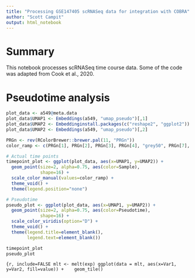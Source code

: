 ```yaml
---
title: "Processing GSE147405 scRNASeq data for integration with COBRA"
author: "Scott Campit"
output: html_notebook
---
```

  
# Summary
This notebook processes scRNASeq time course data. Some of the code was adapted from Cook et al., 2020.

# Pseudotime analysis

```r
plot_data <- a549@meta.data
plot_data$UMAP1 <- Embeddings(a549, "umap_pseudo")[,1]
plot_data$UMAP2 <- Embeddinginstall.packages(c("reshape2", "ggplot2"))
plot_data$UMAP2 <- Embeddings(a549, "umap_pseudo")[,2]

```

```r
PRGn <- rev(RColorBrewer::brewer.pal(11, "PRGn"))
color_ramp <- c(PRGn[1], PRGn[2], PRGn[3], PRGn[4], "grey50", PRGn[7], PRGn[8], PRGn[9])
```


```r
# Actual time points
timepoint_plot <- ggplot(plot_data, aes(x=UMAP1, y=UMAP2)) +
  geom_point(size=2, alpha=0.75, aes(color=Sample),
             shape=16) +
  scale_color_manual(values=color_ramp) +
  theme_void() +
  theme(legend.position="none")

# Pseudotime
pseudo_plot <- ggplot(plot_data, aes(x=UMAP1, y=UMAP2)) +
  geom_point(size=2, alpha=0.75, aes(color=Pseudotime),
             shape=16) +
  scale_color_viridis(option="D") +
  theme_void() +
  theme(legend.title=element_blank(),
        legend.text=element_blank())
```

```r
timepoint_plot
pseudo_plot
```

```{r, include=FALSE
mlt <- melt(exp)
ggplot(data = mlt, aes(x=Var1, y=Var2, fill=value)) + 
  geom_tile()
```